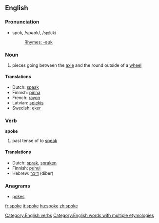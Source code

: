 ==English==

{{rank|idea|reached|appeared|461|spoke|strange|force|character}}

===Pronunciation===
*spōk, /spəʊk/, /<tt>sp@Uk</tt>/
*:[[Rhymes:English:-əʊk|Rhymes: -əʊk]]

===Noun===
{{en-noun-reg}}

# pieces going between the [[axle]] and the round outside of a [[wheel]]

====Translations====
*Dutch: [[spaak]] {{f}}
*Finnish: [[pinna]]
*French: [[rayon]]
*Latvian: [[spieķis]] {{m}}
*Swedish: [[eker]]

===Verb===
'''spoke'''

# past tense of to [[speak]]

====Translations====
*Dutch: [[sprak]], [[spraken]]
*Finnish: [[puhui]]
*Hebrew: [[דיבר]] (diber)

===Anagrams===
*[[pokes]]


[[Category:English verbs]]
[[Category:English words with multiple etymologies]]

[[fr:spoke]]
[[it:spoke]]
[[hu:spoke]]
[[zh:spoke]]